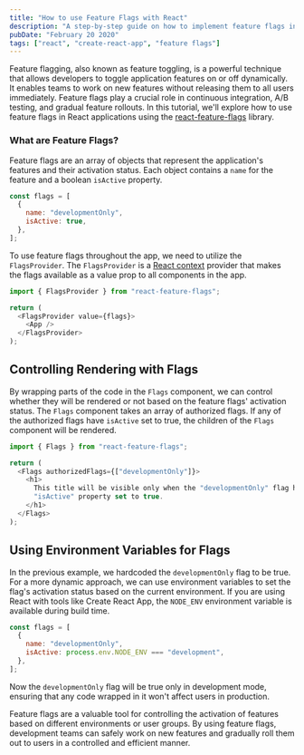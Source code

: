 ```yaml
---
title: "How to use Feature Flags with React"
description: "A step-by-step guide on how to implement feature flags in your React project."
pubDate: "February 20 2020"
tags: ["react", "create-react-app", "feature flags"]
---
```


Feature flagging, also known as feature toggling, is a powerful technique that allows developers to toggle application features on or off dynamically. It enables teams to work on new features without releasing them to all users immediately. Feature flags play a crucial role in continuous integration, A/B testing, and gradual feature rollouts. In this tutorial, we'll explore how to use feature flags in React applications using the <a href="https://github.com/romaindso/react-feature-flags">react-feature-flags</a> library.

### What are Feature Flags?

Feature flags are an array of objects that represent the application's features and their activation status. Each object contains a `name` for the feature and a boolean `isActive` property.

```javascript
const flags = [
  {
    name: "developmentOnly",
    isActive: true,
  },
];
```

To use feature flags throughout the app, we need to utilize the `FlagsProvider`. The `FlagsProvider` is a <a href="https://react.dev/reference/react/createContext">React context</a> provider that makes the flags available as a value prop to all components in the app.

```javascript
import { FlagsProvider } from "react-feature-flags";

return (
  <FlagsProvider value={flags}>
    <App />
  </FlagsProvider>
);
```

## Controlling Rendering with Flags

By wrapping parts of the code in the `Flags` component, we can control whether they will be rendered or not based on the feature flags' activation status. The `Flags` component takes an array of authorized flags. If any of the authorized flags have `isActive` set to true, the children of the `Flags` component will be rendered.

```javascript
import { Flags } from "react-feature-flags";

return (
  <Flags authorizedFlags={["developmentOnly"]}>
    <h1>
      This title will be visible only when the "developmentOnly" flag has the
      "isActive" property set to true.
    </h1>
  </Flags>
);
```

## Using Environment Variables for Flags

In the previous example, we hardcoded the `developmentOnly` flag to be true. For a more dynamic approach, we can use environment variables to set the flag's activation status based on the current environment. If you are using React with tools like Create React App, the `NODE_ENV` environment variable is available during build time.

```javascript
const flags = [
  {
    name: "developmentOnly",
    isActive: process.env.NODE_ENV === "development",
  },
];
```

Now the `developmentOnly` flag will be true only in development mode, ensuring that any code wrapped in it won't affect users in production.

Feature flags are a valuable tool for controlling the activation of features based on different environments or user groups. By using feature flags, development teams can safely work on new features and gradually roll them out to users in a controlled and efficient manner.
